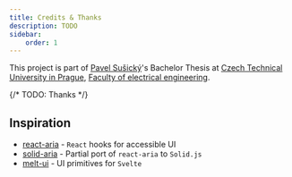 ```yaml
---
title: Credits & Thanks
description: TODO
sidebar:
    order: 1
---
```


This project is part of [Pavel Sušický](https://frontendista.cz)'s Bachelor Thesis at [Czech Technical University in Prague](https://cvut.cz/en), [Faculty of electrical engineering](https://fel.cvut.cz).

{/* TODO: Thanks */}

## Inspiration

-   [react-aria](https://react-spectrum.adobe.com/react-aria) - `React` hooks for accessible UI
-   [solid-aria](https://github.com/solidjs-community/solid-aria) - Partial port of `react-aria` to `Solid.js`
-   [melt-ui](https://melt-ui.com) - UI primitives for `Svelte`
